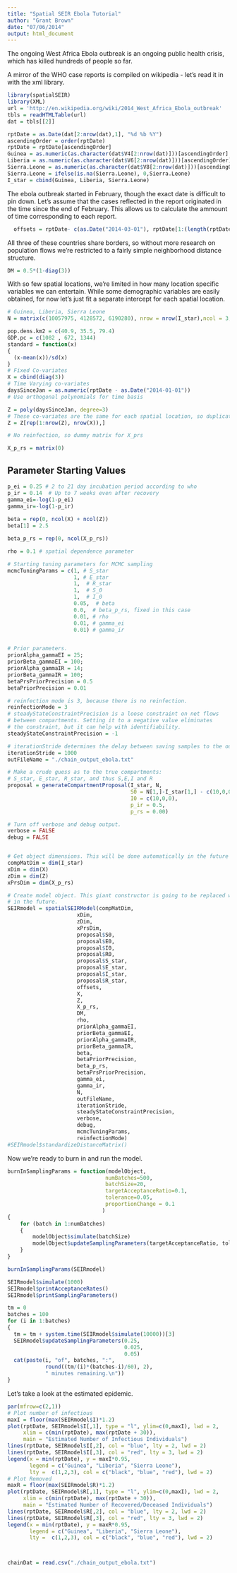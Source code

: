 ```yaml
---
title: "Spatial SEIR Ebola Tutorial"
author: "Grant Brown"
date: "07/06/2014"
output: html_document
---
```


The ongoing West Africa Ebola outbreak is an ongoing public health crisis, which 
has killed hundreds of people so far. 


A mirror of the WHO case reports is compiled on wikipedia - let's
read it in with the xml library. 
  
```r
library(spatialSEIR)
library(XML)
url = 'http://en.wikipedia.org/wiki/2014_West_Africa_Ebola_outbreak'
tbls = readHTMLTable(url)
dat = tbls[[2]]

rptDate = as.Date(dat[2:nrow(dat),1], "%d %b %Y")
ascendingOrder = order(rptDate)
rptDate = rptDate[ascendingOrder]
Guinea = as.numeric(as.character(dat$V4[2:nrow(dat)]))[ascendingOrder]
Liberia = as.numeric(as.character(dat$V6[2:nrow(dat)]))[ascendingOrder]
Sierra.Leone = as.numeric(as.character(dat$V8[2:nrow(dat)]))[ascendingOrder]
Sierra.Leone = ifelse(is.na(Sierra.Leone), 0,Sierra.Leone)
I_star = cbind(Guinea, Liberia, Sierra.Leone)

```



The ebola outbreak started in February, though the exact date is difficult to pin down. Let's assume that the cases reflected in the report originated in the time since the end of February. This allows us to calculate the ammount of time corresponding to each report. 


```r
  offsets = rptDate- c(as.Date("2014-03-01"), rptDate[1:(length(rptDate)-1)])
```

All three of these countries share borders, so without more research on population flows we're restricted 
to a fairly simple neighborhood distance structure. 

```r
DM = 0.5*(1-diag(3))
```



With so few spatial locations, we're limited in how many location specific variables we can entertain. While some demographic variables are easily obtained, for now let's just fit a separate intercept for each spatial location. 

```r
# Guinea, Liberia, Sierra Leone
N = matrix(c(10057975, 4128572, 6190280), nrow = nrow(I_star),ncol = 3, byrow=TRUE)

pop.dens.km2 = c(40.9, 35.5, 79.4)
GDP.pc = c(1082 , 672, 1344)
standard = function(x)
{
  (x-mean(x))/sd(x)  
}
# Fixed Co-variates
X = cbind(diag(3))
# Time Varying co-variates
daysSinceJan = as.numeric(rptDate - as.Date("2014-01-01"))
# Use orthogonal polynomials for time basis

Z = poly(daysSinceJan, degree=3)
# These co-variates are the same for each spatial location, so duplicate them row-wise. 
Z = Z[rep(1:nrow(Z), nrow(X)),]

# No reinfection, so dummy matrix for X_prs

X_p_rs = matrix(0)


```



Parameter Starting Values
------------------------------

```r

p_ei = 0.25 # 2 to 21 day incubation period according to who
p_ir = 0.14  # Up to 7 weeks even after recovery
gamma_ei=-log(1-p_ei)
gamma_ir=-log(1-p_ir)
  
beta = rep(0, ncol(X) + ncol(Z))
beta[1] = 2.5

beta_p_rs = rep(0, ncol(X_p_rs))

rho = 0.1 # spatial dependence parameter

# Starting tuning parameters for MCMC sampling
mcmcTuningParams = c(1, # S_star
                     1, # E_star
                     1,  # R_star
                     1,  # S_0
                     1,  # I_0
                     0.05,  # beta
                     0.0,  # beta_p_rs, fixed in this case
                     0.01, # rho
                     0.01, # gamma_ei
                     0.01) # gamma_ir


# Prior parameters. 
priorAlpha_gammaEI = 25;
priorBeta_gammaEI = 100;
priorAlpha_gammaIR = 14;
priorBeta_gammaIR = 100;
betaPrsPriorPrecision = 0.5
betaPriorPrecision = 0.01

# reinfection mode is 3, because there is no reinfection. 
reinfectionMode = 3
# steadyStateConstraintPrecision is a loose constraint on net flows
# between compartments. Setting it to a negative value eliminates
# the constraint, but it can help with identifiability. 
steadyStateConstraintPrecision = -1

# iterationStride determines the delay between saving samples to the output file
iterationStride = 1000
outFileName = "./chain_output_ebola.txt"

# Make a crude guess as to the true compartments:
# S_star, E_star, R_star, and thus S,E,I and R
proposal = generateCompartmentProposal(I_star, N, 
                                       S0 = N[1,]-I_star[1,] - c(10,0,0),
                                       I0 = c(10,0,0), 
                                       p_ir = 0.5, 
                                       p_rs = 0.00)

# Turn off verbose and debug output.
verbose = FALSE
debug = FALSE


# Get object dimensions. This will be done automatically in the future
compMatDim = dim(I_star)
xDim = dim(X)
zDim = dim(Z)
xPrsDim = dim(X_p_rs)
```



```r
# Create model object. This giant constructor is going to be replaced with something friendlier 
# in the future. 
SEIRmodel = spatialSEIRModel(compMatDim,
                      xDim,
                      zDim,
                      xPrsDim,
                      proposal$S0,
                      proposal$E0,
                      proposal$I0,
                      proposal$R0,
                      proposal$S_star,
                      proposal$E_star,
                      proposal$I_star,
                      proposal$R_star,
                      offsets,
                      X,
                      Z,
                      X_p_rs,
                      DM,
                      rho,
                      priorAlpha_gammaEI,
                      priorBeta_gammaEI,
                      priorAlpha_gammaIR,
                      priorBeta_gammaIR,
                      beta,
                      betaPriorPrecision,
                      beta_p_rs,
                      betaPrsPriorPrecision,
                      gamma_ei,
                      gamma_ir,
                      N,
                      outFileName,
                      iterationStride,
                      steadyStateConstraintPrecision,
                      verbose,
                      debug,
                      mcmcTuningParams,
                      reinfectionMode)
#SEIRmodel$standardizeDistanceMatrix()
```


Now we're ready to burn in and run the model. 


```r

burnInSamplingParams = function(modelObject,
                               numBatches=500, 
                               batchSize=20, 
                               targetAcceptanceRatio=0.1,
                               tolerance=0.05,
                               proportionChange = 0.1
                              )
{
    for (batch in 1:numBatches)
    {
        modelObject$simulate(batchSize)
        modelObject$updateSamplingParameters(targetAcceptanceRatio, tolerance, proportionChange)
    }
}

burnInSamplingParams(SEIRmodel)

SEIRmodel$simulate(1000)
SEIRmodel$printAcceptanceRates()
SEIRmodel$printSamplingParameters()

tm = 0
batches = 100
for (i in 1:batches)
{
  tm = tm + system.time(SEIRmodel$simulate(10000))[3]
  SEIRmodel$updateSamplingParameters(0.25, 
                                     0.025, 
                                     0.05)
  cat(paste(i, "of", batches, ":", 
            round((tm/(i)*(batches-i)/60), 2), 
            " minutes remaining.\n"))
}


```

Let's take a look at the estimated epidemic. 

```r
par(mfrow=c(2,1))
# Plot number of infectious
maxI = floor(max(SEIRmodel$I)*1.2)
plot(rptDate, SEIRmodel$I[,1], type = "l", ylim=c(0,maxI), lwd = 2, 
     xlim = c(min(rptDate), max(rptDate + 30)), 
     main = "Estimated Number of Infectious Individuals")
lines(rptDate, SEIRmodel$I[,2], col = "blue", lty = 2, lwd = 2)
lines(rptDate, SEIRmodel$I[,3], col = "red", lty = 3, lwd = 2)
legend(x = min(rptDate), y = maxI*0.95, 
       legend = c("Guinea", "Liberia", "Sierra Leone"),
       lty =  c(1,2,3), col = c("black", "blue", "red"), lwd = 2)
# Plot Removed
maxR = floor(max(SEIRmodel$R)*1.2)
plot(rptDate, SEIRmodel$R[,1], type = "l", ylim=c(0,maxI), lwd = 2, 
     xlim = c(min(rptDate), max(rptDate + 30)), 
     main = "Estimated Number of Recovered/Deceased Individuals")
lines(rptDate, SEIRmodel$R[,2], col = "blue", lty = 2, lwd = 2)
lines(rptDate, SEIRmodel$R[,3], col = "red", lty = 3, lwd = 2)
legend(x = min(rptDate), y = maxR*0.95, 
       legend = c("Guinea", "Liberia", "Sierra Leone"),
       lty =  c(1,2,3), col = c("black", "blue", "red"), lwd = 2)




```


```r

chainDat = read.csv("./chain_output_ebola.txt")

```